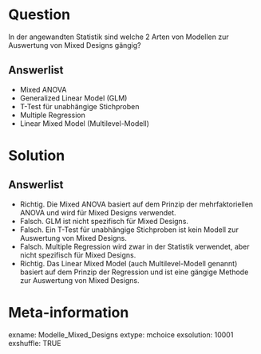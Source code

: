Question
========
In der angewandten Statistik sind welche 2 Arten von Modellen zur Auswertung von Mixed Designs gängig?

Answerlist
----------
* Mixed ANOVA
* Generalized Linear Model (GLM)
* T-Test für unabhängige Stichproben
* Multiple Regression
* Linear Mixed Model (Multilevel-Modell)

Solution
========
Answerlist
----------
* Richtig. Die Mixed ANOVA basiert auf dem Prinzip der mehrfaktoriellen ANOVA und wird für Mixed Designs verwendet.
* Falsch. GLM ist nicht spezifisch für Mixed Designs.
* Falsch. Ein T-Test für unabhängige Stichproben ist kein Modell zur Auswertung von Mixed Designs.
* Falsch. Multiple Regression wird zwar in der Statistik verwendet, aber nicht spezifisch für Mixed Designs.
* Richtig. Das Linear Mixed Model (auch Multilevel-Modell genannt) basiert auf dem Prinzip der Regression und ist eine gängige Methode zur Auswertung von Mixed Designs.

Meta-information
================
exname: Modelle_Mixed_Designs
extype: mchoice 
exsolution: 10001
exshuffle: TRUE
